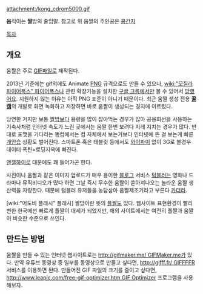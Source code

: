 attachment:/kong_cdrom5000.gif

'''움'''직이는 '''짤'''방의 줄임말. 참고로 위 움짤의 주인공은 [[홍진호|콩간지]]

[[목차]]

== 개요 ==
움짤은 주로 [[GIF]]파일로 제작된다.

2013년 기준에는 gif외에도 Animate [[PNG]] 규격으로도 만들 수 있으나, [[wiki:"모질라 파이어폭스" 파이어폭스]]나 관련 확장기능을 설치한 [[구글 크롬]]에서만 볼 수 있어서 [[망했어요]]. 지원하지 않는 이유는 아직 PNG 표준이 아니기 때문이다. 최근 움짤 생성 전용 '''[[꿀캠]]'''의 개발로 화면 녹화하고 저장하면 바로 움짤이 생성되는 경지에 이르렀다.

당연한 거지만 보통 [[짤방]]보다 용량을 많이 잡아먹는 경우가 많아 공용회선을 사용하는 기숙사처럼 인터넷 속도가 느린 곳에서는 움짤 한번 보려다 지레 지치는 경우가 많다. 반대로 포맷을 기다리는 똥컴에서는 컴 자체에서 보는거보다 인터넷에 뜬 걸 보는게 빠른 [[개]][[안습]] 상황도 벌어진다. 스마트폰 혹은 태블릿 등에서도 [[와이파이]] 없이 3G로 볼경우 데이터 폭탄+로딩지옥에 빠진다.

[[엔젤하이로]] 대문에도 꽤 들어가곤 한다.

사진이나 움짤과 같은 이미지 업로드가 매우 용이한 [[블로그]] 서비스 [[텀블러]]는 영화나 드라마나 뮤직비디오가 떴다 하면 그날 즉시 무수한 움짤이 쏟아져나오는 놀라운 움짤 생산력을 자랑한다. 때문에 텀블러 유저들을 농담삼아 움짤제조기라고 부른다 [[카더라]].

[wiki:"어도비 플래시" 플래시] 짤방이란 뜻의 [[플짤]]도 있다. 웹사이트 표현환경이 빨리 변한 한국에선 빠르게 플짤이 대세가 되었지만, 해외 사이트에서는 여전히 플짤과 움짤이 비슷한 수준으로 쓰인다.

== 만드는 방법 ==
움짤을 만들 수 있는 인터넷 웹사이트로는 [[http://gifmaker.me/ GIFMaker.me]]가 있다. 만약 유튜브 동영상 중 일부를 동영상으로 만들고 싶다면, [[http://gifff.fr/ GIFFFFR]] 서비스를 이용하면 된다. 만들어진 GIF 파일의 크기를 줄이고 싶다면, [[http://www.leapic.com/free-gif-optimizer.htm GIF Optimizer]] 프로그램을 사용해보자.
